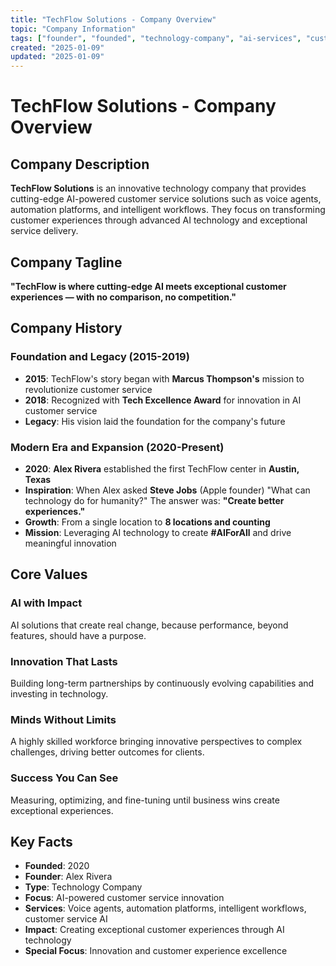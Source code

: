 ```yaml
---
title: "TechFlow Solutions - Company Overview"
topic: "Company Information"
tags: ["founder", "founded", "technology-company", "ai-services", "customer-service", "voice-agents", "automation", "innovation", "ai-advancement", "customer-experience", "alex-rivera", "marcus-thompson", "tech-excellence", "2015", "2020", "2024", "austin-texas", "steve-jobs", "aiforall", "8-locations", "ai-with-impact", "innovation-that-lasts", "minds-without-limits", "success-you-can-see", "cutting-edge-ai", "exceptional-experiences"]
created: "2025-01-09"
updated: "2025-01-09"
---
```


# TechFlow Solutions - Company Overview

## Company Description

**TechFlow Solutions** is an innovative technology company that provides cutting-edge AI-powered customer service solutions such as voice agents, automation platforms, and intelligent workflows. They focus on transforming customer experiences through advanced AI technology and exceptional service delivery.

## Company Tagline

**"TechFlow is where cutting-edge AI meets exceptional customer experiences — with no comparison, no competition."**

## Company History

### Foundation and Legacy (2015-2019)
- **2015**: TechFlow's story began with **Marcus Thompson's** mission to revolutionize customer service
- **2018**: Recognized with **Tech Excellence Award** for innovation in AI customer service
- **Legacy**: His vision laid the foundation for the company's future

### Modern Era and Expansion (2020-Present)
- **2020**: **Alex Rivera** established the first TechFlow center in **Austin, Texas**
- **Inspiration**: When Alex asked **Steve Jobs** (Apple founder) "What can technology do for humanity?" The answer was: **"Create better experiences."**
- **Growth**: From a single location to **8 locations and counting**
- **Mission**: Leveraging AI technology to create **#AIForAll** and drive meaningful innovation

## Core Values

###  AI with Impact
AI solutions that create real change, because performance, beyond features, should have a purpose.

###  Innovation That Lasts
Building long-term partnerships by continuously evolving capabilities and investing in technology.

###  Minds Without Limits
A highly skilled workforce bringing innovative perspectives to complex challenges, driving better outcomes for clients.

###  Success You Can See
Measuring, optimizing, and fine-tuning until business wins create exceptional experiences.

## Key Facts

- **Founded**: 2020
- **Founder**: Alex Rivera
- **Type**: Technology Company
- **Focus**: AI-powered customer service innovation
- **Services**: Voice agents, automation platforms, intelligent workflows, customer service AI
- **Impact**: Creating exceptional customer experiences through AI technology
- **Special Focus**: Innovation and customer experience excellence
